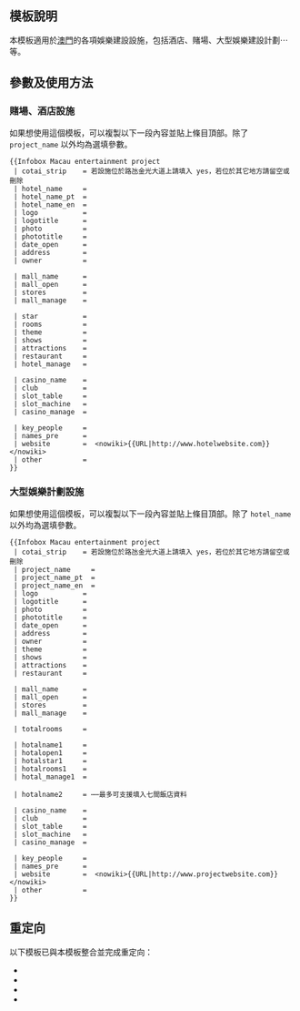 <includeonly><!-- 在這裡加入模板的保護標識 --></includeonly><noinclude>{{Documentation subpage}}</noinclude>
{{Lua|Module:InfoboxImage}}
{{Esoteric}}
== 模板說明 ==
本模板適用於[[澳門]]的各項娛樂建設設施，包括酒店、賭場、大型娛樂建設計劃⋯等。

== 參數及使用方法 ==
=== 賭場、酒店設施 ===
{{Infobox_Macau_entertainment_project
| hotel_name     = <nowiki>{{{hotel_name}}}</nowiki>
| hotel_name_pt  = <nowiki>{{{hotel_name_pt}}}</nowiki>
| hotel_name_en  = <nowiki>{{{hotel_name_en}}}</nowiki>
| logo           = 
| logotitle      = 
| photo          = 
| phototitle     = 
| date_open      = <nowiki>{{{date_open}}}</nowiki>
| address        = <nowiki>{{{address}}}</nowiki>
| owner          = <nowiki>{{{owner}}}</nowiki>
| mall_name      = <nowiki>{{{mall_name}}}</nowiki>
| mall_open      =  <nowiki>{{{mall_open}}}</nowiki>
| stores         = <nowiki>{{{stores}}}</nowiki>
| mall_manage    = <nowiki>{{{mall_manage}}}</nowiki>
| star           = <nowiki>{{{star}}}</nowiki>
| rooms          = <nowiki>{{{rooms}}}</nowiki>
| theme          = <nowiki>{{{theme}}}</nowiki>
| shows          = <nowiki>{{{shows}}}</nowiki>
| attractions    = <nowiki>{{{attractions}}}</nowiki>
| restaurant     = <nowiki>{{{restaurant}}}</nowiki>
| hotel_manage   = <nowiki>{{{hotel_manage}}}</nowiki>
| casino_name    = <nowiki>{{{casino_name}}}</nowiki>
| club           = <nowiki>{{{club}}}</nowiki>
| slot_table     = <nowiki>{{{slot_table}}}</nowiki>
| slot_machine   = <nowiki>{{{slot_machine}}}</nowiki>
| casino_manage  = <nowiki>{{{casino_manage}}}</nowiki>
| key_people     = <nowiki>{{{key_people}}}</nowiki>
| names_pre      = <nowiki>{{{names_pre}}}</nowiki>
| website        =  <nowiki>{{{website}}}</nowiki>
| other          = <nowiki>{{{other}}}</nowiki>
}}
如果想使用這個模板，可以複製以下一段內容並貼上條目頂部。除了 <code>project_name</code> 以外均為選填參數。

<pre style="overflow: auto">{{Infobox Macau entertainment project
 | cotai_strip    = 若設施位於路氹金光大道上請填入 yes，若位於其它地方請留空或刪除
 | hotel_name     = 
 | hotel_name_pt  = 
 | hotel_name_en  = 
 | logo           = 
 | logotitle      = 
 | photo          = 
 | phototitle     = 
 | date_open      = 
 | address        = 
 | owner          = 

 | mall_name      = 
 | mall_open      =  
 | stores         = 
 | mall_manage    = 

 | star           = 
 | rooms          = 
 | theme          = 
 | shows          = 
 | attractions    = 
 | restaurant     = 
 | hotel_manage   = 

 | casino_name    = 
 | club           = 
 | slot_table     = 
 | slot_machine   = 
 | casino_manage  = 

 | key_people     = 
 | names_pre      = 
 | website        =  <nowiki>{{URL|http://www.hotelwebsite.com}}</nowiki> 
 | other          = 
}}</pre>

=== 大型娛樂計劃設施 ===
{{Infobox_Macau_entertainment_project
| project_name     = <nowiki>{{{project_name}}}</nowiki>
| project_name_pt  = <nowiki>{{{project_name_pt}}}</nowiki>
| project_name_en  = <nowiki>{{{project_name_en}}}</nowiki>
| logo           = 
| logotitle      = 
| photo          = 
| phototitle     = 
| date_open      = <nowiki>{{{date_open}}}</nowiki>
| address        = <nowiki>{{{address}}}</nowiki>
| owner          = <nowiki>{{{owner}}}</nowiki>
| mall_name      = <nowiki>{{{mall_name}}}</nowiki>
| mall_open      =  <nowiki>{{{mall_open}}}</nowiki>
| stores         = <nowiki>{{{stores}}}</nowiki>
| mall_manage    = <nowiki>{{{mall_manage}}}</nowiki>
| totalrooms          = <nowiki>{{{totalrooms}}}</nowiki>
 | hotalname1      = <nowiki>{{{hotalname1}}}</nowiki>
 | hotalopen1      = <nowiki>{{{hotalopen1}}}</nowiki>
 | hotalstar1      = <nowiki>{{{hotalstar1}}}</nowiki>
 | hotalrooms1     = <nowiki>{{{hotalrooms1}}}</nowiki>
 | hotal_manage1   = <nowiki>{{{hotal_manage1}}}</nowiki>
| theme          = <nowiki>{{{theme}}}</nowiki>
| shows          = <nowiki>{{{shows}}}</nowiki>
| attractions    = <nowiki>{{{attractions}}}</nowiki>
| restaurant     = <nowiki>{{{restaurant}}}</nowiki>
| casino_name    = <nowiki>{{{casino_name}}}</nowiki>
| club           = <nowiki>{{{club}}}</nowiki>
| slot_table     = <nowiki>{{{slot_table}}}</nowiki>
| slot_machine   = <nowiki>{{{slot_machine}}}</nowiki>
| casino_manage  = <nowiki>{{{casino_manage}}}</nowiki>
| key_people     = <nowiki>{{{key_people}}}</nowiki>
| names_pre      = <nowiki>{{{names_pre}}}</nowiki>
| website        =  <nowiki>{{{website}}}</nowiki>
| other          = <nowiki>{{{other}}}</nowiki>
}}
如果想使用這個模板，可以複製以下一段內容並貼上條目頂部。除了 <code>hotel_name</code> 以外均為選填參數。

<pre style="overflow: auto">
{{Infobox Macau entertainment project
 | cotai_strip    = 若設施位於路氹金光大道上請填入 yes，若位於其它地方請留空或刪除
 | project_name     = 
 | project_name_pt  = 
 | project_name_en  = 
 | logo           = 
 | logotitle      = 
 | photo          = 
 | phototitle     = 
 | date_open      = 
 | address        = 
 | owner          = 
 | theme          = 
 | shows          = 
 | attractions    = 
 | restaurant     = 

 | mall_name      = 
 | mall_open      =  
 | stores         = 
 | mall_manage    = 

 | totalrooms     = 

 | hotalname1     = 
 | hotalopen1     = 
 | hotalstar1     = 
 | hotalrooms1    = 
 | hotal_manage1  = 

 | hotalname2     = ⋯⋯最多可支援填入七間飯店資料

 | casino_name    = 
 | club           = 
 | slot_table     = 
 | slot_machine   = 
 | casino_manage  = 

 | key_people     = 
 | names_pre      = 
 | website        =  <nowiki>{{URL|http://www.projectwebsite.com}}</nowiki> 
 | other          = 
}}
</pre>

== 重定向 ==
以下模板已與本模板整合並完成重定向：
* {{tl|Macau hotel info}}
* {{tl|Macau_entertainment_project}}
* {{tl|Cotai Strip hotel info}}
* {{tl|Cotai_Strip_entertainment_project}}

{{Buildings and structures infobox templates}}
<includeonly>{{Sandbox other||<!-- 本行下加入模板的分類 -->
[[Category:澳門模板|金]]
[[Category:文化模板|{{PAGENAME}}]] 
[[Category:文化信息框模板|文化]] 
}}</includeonly>